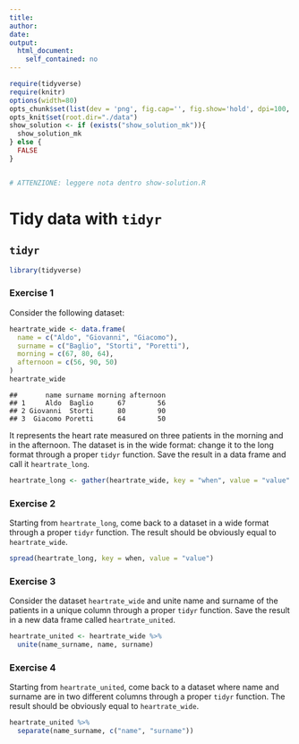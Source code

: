 ```yaml
---
title:
author:
date:
output:
  html_document:
    self_contained: no
---
```


```r
require(tidyverse) 
require(knitr) 
options(width=80)
opts_chunk$set(list(dev = 'png', fig.cap='', fig.show='hold', dpi=100, fig.width=7, fig.height=7, fig.pos='H!'))#, fig.path="figures/lm-"))
opts_knit$set(root.dir="./data")
show_solution <- if (exists("show_solution_mk")){
  show_solution_mk
} else {
  FALSE
}


# ATTENZIONE: leggere nota dentro show-solution.R
```


Tidy data with `tidyr`
================================

## `tidyr`


```r
library(tidyverse)
```


### Exercise 1
Consider the following dataset:


```r
heartrate_wide <- data.frame(
  name = c("Aldo", "Giovanni", "Giacomo"),
  surname = c("Baglio", "Storti", "Poretti"),
  morning = c(67, 80, 64),
  afternoon = c(56, 90, 50)
)
heartrate_wide
```

```
##       name surname morning afternoon
## 1     Aldo  Baglio      67        56
## 2 Giovanni  Storti      80        90
## 3  Giacomo Poretti      64        50
```

It represents the heart rate measured on three patients in the morning and in the afternoon. The dataset is in the wide format: change it to the long format through a proper `tidyr` function. Save the result in a data frame and call it `heartrate_long`.

```r
heartrate_long <- gather(heartrate_wide, key = "when", value = "value" , 3:4)          
```



### Exercise 2
Starting from `heartrate_long`, come back to a dataset in a wide format through a proper `tidyr` function. The result should be obviously equal to `heartrate_wide`.

```r
spread(heartrate_long, key = when, value = "value")          
```


### Exercise 3
Consider the dataset `heartrate_wide` and unite name and surname of the patients in a unique column through a proper `tidyr` function. Save the result in a new data frame called `heartrate_united`.

```r
heartrate_united <- heartrate_wide %>% 
  unite(name_surname, name, surname)          
```



### Exercise 4
Starting from `heartrate_united`, come back to a dataset where name and surname are in two different columns through a proper `tidyr` function. The result should be obviously equal to `heartrate_wide`.


```r
heartrate_united %>% 
  separate(name_surname, c("name", "surname"))          
```


